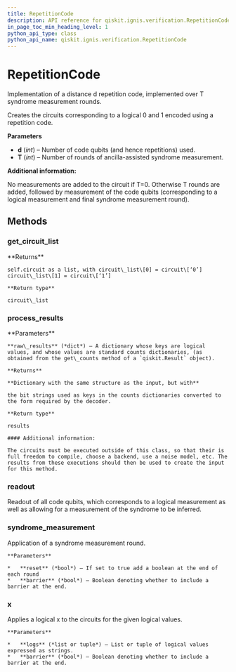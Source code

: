 ```yaml
---
title: RepetitionCode
description: API reference for qiskit.ignis.verification.RepetitionCode
in_page_toc_min_heading_level: 1
python_api_type: class
python_api_name: qiskit.ignis.verification.RepetitionCode
---
```


# RepetitionCode

<Class id="qiskit.ignis.verification.RepetitionCode" github="https://github.com/qiskit-community/qiskit-ignis/tree/stable/0.3/qiskit/ignis/verification/topological_codes/circuits.py" signature="RepetitionCode(d, T=0)">
  Implementation of a distance d repetition code, implemented over T syndrome measurement rounds.

  Creates the circuits corresponding to a logical 0 and 1 encoded using a repetition code.

  **Parameters**

  *   **d** (*int*) – Number of code qubits (and hence repetitions) used.
  *   **T** (*int*) – Number of rounds of ancilla-assisted syndrome measurement.

  **Additional information:**

  No measurements are added to the circuit if T=0. Otherwise T rounds are added, followed by measurement of the code qubits (corresponding to a logical measurement and final syndrome measurement round).

  ## Methods

  ### get\_circuit\_list

  <Function id="qiskit.ignis.verification.RepetitionCode.get_circuit_list" signature="RepetitionCode.get_circuit_list()">
    **Returns**

    self.circuit as a list, with circuit\_list\[0] = circuit\[‘0’] circuit\_list\[1] = circuit\[‘1’]

    **Return type**

    circuit\_list
  </Function>

  ### process\_results

  <Function id="qiskit.ignis.verification.RepetitionCode.process_results" signature="RepetitionCode.process_results(raw_results)">
    **Parameters**

    **raw\_results** (*dict*) – A dictionary whose keys are logical values, and whose values are standard counts dictionaries, (as obtained from the get\_counts method of a `qiskit.Result` object).

    **Returns**

    **Dictionary with the same structure as the input, but with**

    the bit strings used as keys in the counts dictionaries converted to the form required by the decoder.

    **Return type**

    results

    #### Additional information:

    The circuits must be executed outside of this class, so that their is full freedom to compile, choose a backend, use a noise model, etc. The results from these executions should then be used to create the input for this method.
  </Function>

  ### readout

  <Function id="qiskit.ignis.verification.RepetitionCode.readout" signature="RepetitionCode.readout()">
    Readout of all code qubits, which corresponds to a logical measurement as well as allowing for a measurement of the syndrome to be inferred.
  </Function>

  ### syndrome\_measurement

  <Function id="qiskit.ignis.verification.RepetitionCode.syndrome_measurement" signature="RepetitionCode.syndrome_measurement(reset=True, barrier=False)">
    Application of a syndrome measurement round.

    **Parameters**

    *   **reset** (*bool*) – If set to true add a boolean at the end of each round
    *   **barrier** (*bool*) – Boolean denoting whether to include a barrier at the end.
  </Function>

  ### x

  <Function id="qiskit.ignis.verification.RepetitionCode.x" signature="RepetitionCode.x(logs=('0', '1'), barrier=False)">
    Applies a logical x to the circuits for the given logical values.

    **Parameters**

    *   **logs** (*list or tuple*) – List or tuple of logical values expressed as strings.
    *   **barrier** (*bool*) – Boolean denoting whether to include a barrier at the end.
  </Function>
</Class>


